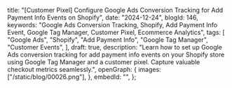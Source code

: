   title:
    "[Customer Pixel] Configure Google Ads Conversion Tracking for Add Payment Info Events on Shopify",
  date: "2024-12-24",
  blogId: 146,
  keywords:
    "Google Ads Conversion Tracking, Shopify, Add Payment Info Event, Google Tag Manager, Customer Pixel, Ecommerce Analytics",
  tags: [
    "Google Ads",
    "Shopify",
    "Add Payment Info",
    "Google Tag Manager",
    "Customer Events",
  ],
  draft: true,
  description:
    "Learn how to set up Google Ads conversion tracking for add payment info events on your Shopify store using Google Tag Manager and a customer pixel. Capture valuable checkout metrics seamlessly.",
  openGraph: {
    images: ["/static/blog/00026.png"],
  },
  embedId: "",
};

<DataLayerCodeBlock fileName="add_payment_info.js" />
